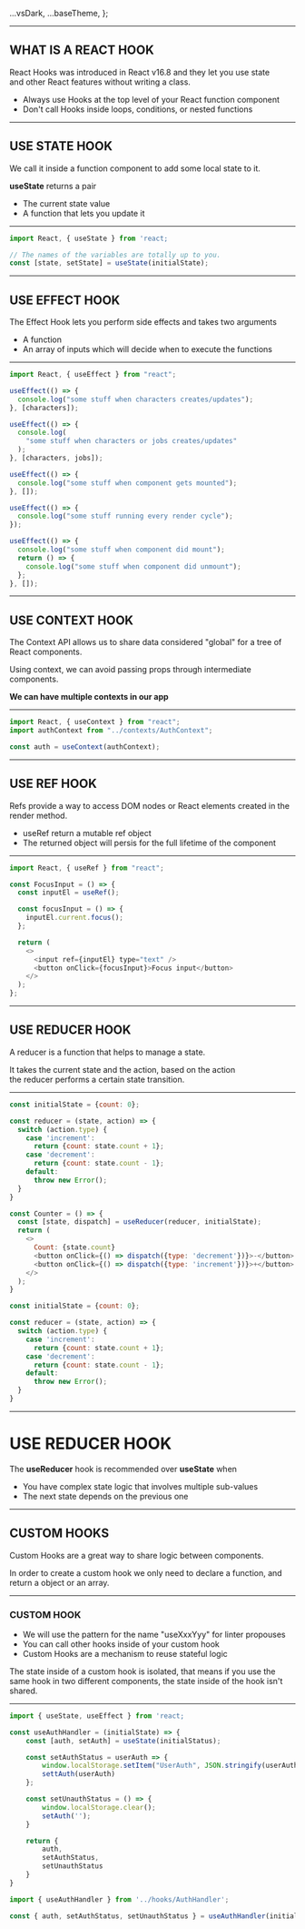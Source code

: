 


  ...vsDark,
  ...baseTheme,
};

<Cover title="React Hooks" />

---

## WHAT IS A REACT HOOK

React Hooks was introduced in React v16.8 and they let you use state<br /> and other React features without writing a class.

- Always use Hooks at the top level of your React function component
- Don't call Hooks inside loops, conditions, or nested functions

---

## USE STATE HOOK

We call it inside a function component to add some local state to it.

**useState** returns a pair

<ul>
  <li>The current state value</li>
  <li>A function that lets you update it</li>
</ul>

---

<CodeSurfer theme={vsDark}>

```js
import React, { useState } from 'react;

// The names of the variables are totally up to you.
const [state, setState] = useState(initialState);
```

</CodeSurfer>

---

## USE EFFECT HOOK

The Effect Hook lets you perform side effects and takes two arguments

<ul>
  <li>A function</li>
  <li>
    An array of inputs which will decide when to execute the
    functions
  </li>
</ul>

---

<CodeSurfer theme={vsDark}>

```js
import React, { useEffect } from "react";

useEffect(() => {
  console.log("some stuff when characters creates/updates");
}, [characters]);

useEffect(() => {
  console.log(
    "some stuff when characters or jobs creates/updates"
  );
}, [characters, jobs]);

useEffect(() => {
  console.log("some stuff when component gets mounted");
}, []);

useEffect(() => {
  console.log("some stuff running every render cycle");
});

useEffect(() => {
  console.log("some stuff when component did mount");
  return () => {
    console.log("some stuff when component did unmount");
  };
}, []);
```

</CodeSurfer>

---

## USE CONTEXT HOOK

The Context API allows us to share data considered "global" for a tree of React components.

Using context, we can avoid passing props through intermediate components.

**We can have multiple contexts in our app**

---

<CodeSurfer theme={vsDark}>

```js
import React, { useContext } from "react";
import authContext from "../contexts/AuthContext";

const auth = useContext(authContext);
```

</CodeSurfer>

---

## USE REF HOOK

Refs provide a way to access DOM nodes or React elements created in the render method.

<ul>
  <li>useRef return a mutable ref object</li>
  <li>
    The returned object will persis for the full lifetime of
    the component
  </li>
</ul>

---

<CodeSurfer theme={vsDark}>

```js
import React, { useRef } from "react";

const FocusInput = () => {
  const inputEl = useRef();

  const focusInput = () => {
    inputEl.current.focus();
  };

  return (
    <>
      <input ref={inputEl} type="text" />
      <button onClick={focusInput}>Focus input</button>
    </>
  );
};
```

</CodeSurfer>

---

## USE REDUCER HOOK

A reducer is a function that helps to manage a state.

It takes the current state and the action, based on the action<br /> the reducer performs a certain state transition.

---

<CodeSurfer theme={vsDark}>

```js
const initialState = {count: 0};

const reducer = (state, action) => {
  switch (action.type) {
    case 'increment':
      return {count: state.count + 1};
    case 'decrement':
      return {count: state.count - 1};
    default:
      throw new Error();
  }
}

const Counter = () => {
  const [state, dispatch] = useReducer(reducer, initialState);
  return (
    <>
      Count: {state.count}
      <button onClick={() => dispatch({type: 'decrement'})}>-</button>
      <button onClick={() => dispatch({type: 'increment'})}>+</button>
    </>
  );
}
```

```js 4:8
const initialState = {count: 0};

const reducer = (state, action) => {
  switch (action.type) {
    case 'increment':
      return {count: state.count + 1};
    case 'decrement':
      return {count: state.count - 1};
    default:
      throw new Error();
  }
}
```

</CodeSurfer>

---

# USE REDUCER HOOK

The **useReducer** hook is recommended over **useState** when

- You have complex state logic that involves multiple sub-values
- The next state depends on the previous one

---

## CUSTOM HOOKS

Custom Hooks are a great way to share logic between components.

In order to create a custom hook we only need to declare a function, and return a object or an array.

---

### CUSTOM HOOK

<ul>
  <li>
    We will use the pattern for the name "useXxxYyy" for
    linter propouses
  </li>
  <li>
    You can call other hooks inside of your custom hook
  </li>
  <li>
    Custom Hooks are a mechanism to reuse stateful logic
  </li>
</ul>

The state inside of a custom hook is isolated, that means
if you use the same hook in two different components, the
state inside of the hook isn't shared.

---

<CodeSurfer theme={vsDark}>

```js
import { useState, useEffect } from 'react;

const useAuthHandler = (initialState) => {
    const [auth, setAuth] = useState(initialStatus);

    const setAuthStatus = userAuth => {
        window.localStorage.setItem("UserAuth", JSON.stringify(userAuth));
        settAuth(userAuth)
    };

    const setUnauthStatus = () => {
        window.localStorage.clear();
        setAuth('');
    }

    return {
        auth,
        setAuthStatus,
        setUnauthStatus
    }
}

import { useAuthHandler } from '../hooks/AuthHandler';

const { auth, setAuthStatus, setUnauthStatus } = useAuthHandler(initialValue);
```

</CodeSurfer>
